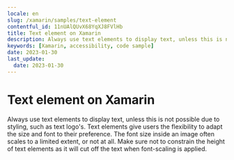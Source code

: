 ```yaml
---
locale: en
slug: /xamarin/samples/text-element
contentful_id: 11nUAlQUvX68YqXJ8FVlHb
title: Text element on Xamarin
description: Always use text elements to display text, unless this is not possible due to styling, such as text logo's.
keywords: [Xamarin, accessibility, code sample]
date: 2023-01-30
last_update:
  date: 2023-01-30
---
```


# Text element on Xamarin

Always use text elements to display text, unless this is not possible due to styling, such as text logo's. Text elements give users the flexibility to adapt the size and font to their preference. The font size inside an image often scales to a limited extent, or not at all. Make sure not to constrain the height of text elements as it will cut off the text when font-scaling is applied.

<CodeSample id="text-element" locale="en" platform="xamarin"/>
